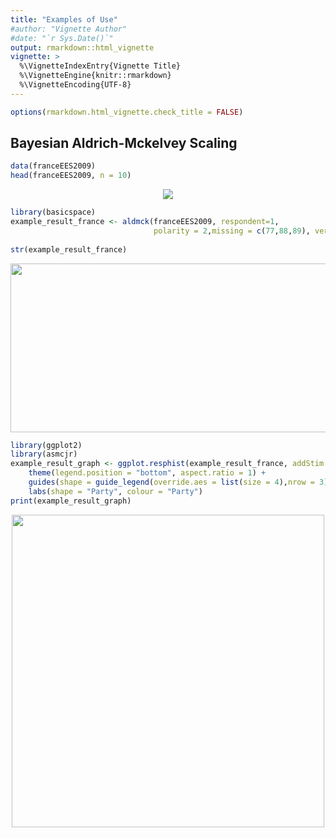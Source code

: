 ```yaml
---
title: "Examples of Use"
#author: "Vignette Author"
#date: "`r Sys.Date()`"
output: rmarkdown::html_vignette
vignette: >
  %\VignetteIndexEntry{Vignette Title}
  %\VignetteEngine{knitr::rmarkdown}
  %\VignetteEncoding{UTF-8}
---
```


```r
options(rmarkdown.html_vignette.check_title = FALSE)

```



## Bayesian Aldrich-Mckelvey Scaling
```r
data(franceEES2009)
head(franceEES2009, n = 10)
```

<p align="center">
  <img src="https://raw.githack.com/yl17124/asmcjr/master/vignettes/first_example_df1.png">
</p>

```r
library(basicspace)
example_result_france <- aldmck(franceEES2009, respondent=1, 
                                polarity = 2,missing = c(77,88,89), verbose = FALSE)
                                
str(example_result_france)                        
```
<p align="left">
  <img width="650" height="270" src="https://raw.githack.com/yl17124/asmcjr/master/vignettes/first_example_df2.png">
</p>

```r
library(ggplot2)
library(asmcjr)
example_result_graph <- ggplot.resphist(example_result_france, addStim = TRUE, weights = "negative", xlab = "Left-Right") +
    theme(legend.position = "bottom", aspect.ratio = 1) +
    guides(shape = guide_legend(override.aes = list(size = 4),nrow = 3)) +
    labs(shape = "Party", colour = "Party")
print(example_result_graph)
```

<p align="center">
  <img width="500" height="500" src="https://raw.githack.com/yl17124/asmcjr/master/vignettes/first_example_plot.png">
</p>

